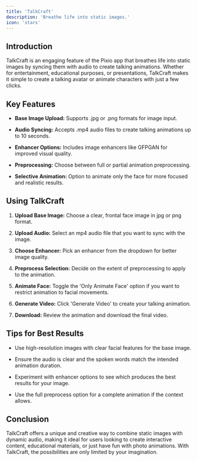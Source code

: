 ```yaml
---
title: 'TalkCraft'
description: 'Breathe life into static images.'
icon: 'stars'
---
```


**Introduction**
----------------

TalkCraft is an engaging feature of the Pixio app that breathes life into static images by syncing them with audio to create talking animations. Whether for entertainment, educational purposes, or presentations, TalkCraft makes it simple to create a talking avatar or animate characters with just a few clicks.

**Key Features**
----------------

*   **Base Image Upload:** Supports .jpg or .png formats for image input.
    
*   **Audio Syncing:** Accepts .mp4 audio files to create talking animations up to 10 seconds.
    
*   **Enhancer Options:** Includes image enhancers like GFPGAN for improved visual quality.
    
*   **Preprocessing:** Choose between full or partial animation preprocessing.
    
*   **Selective Animation:** Option to animate only the face for more focused and realistic results.
    

**Using TalkCraft**
-------------------

1.  **Upload Base Image:** Choose a clear, frontal face image in jpg or png format.
    
2.  **Upload Audio:** Select an mp4 audio file that you want to sync with the image.
    
3.  **Choose Enhancer:** Pick an enhancer from the dropdown for better image quality.
    
4.  **Preprocess Selection:** Decide on the extent of preprocessing to apply to the animation.
    
5.  **Animate Face:** Toggle the 'Only Animate Face' option if you want to restrict animation to facial movements.
    
6.  **Generate Video:** Click 'Generate Video' to create your talking animation.
    
7.  **Download:** Review the animation and download the final video.
    

**Tips for Best Results**
-------------------------

*   Use high-resolution images with clear facial features for the base image.
    
*   Ensure the audio is clear and the spoken words match the intended animation duration.
    
*   Experiment with enhancer options to see which produces the best results for your image.
    
*   Use the full preprocess option for a complete animation if the context allows.
    

**Conclusion**
--------------

TalkCraft offers a unique and creative way to combine static images with dynamic audio, making it ideal for users looking to create interactive content, educational materials, or just have fun with photo animations. With TalkCraft, the possibilities are only limited by your imagination.